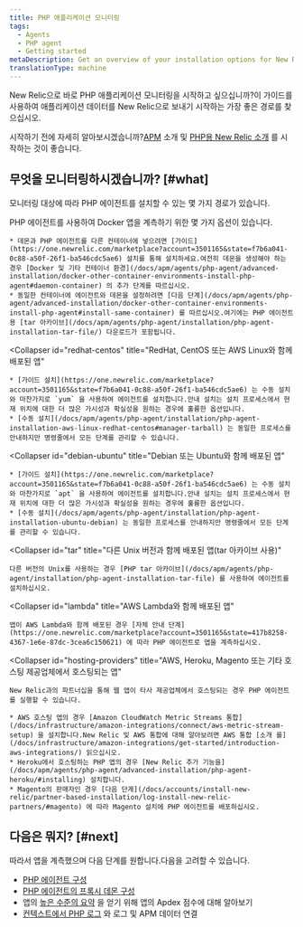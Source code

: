 ```yaml
---
title: PHP 애플리케이션 모니터링
tags:
  - Agents
  - PHP agent
  - Getting started
metaDescription: Get an overview of your installation options for New Relic's PHP agent.
translationType: machine
---
```


New Relic으로 바로 PHP 애플리케이션 모니터링을 시작하고 싶으십니까?이 가이드를 사용하여 애플리케이션 데이터를 New Relic으로 보내기 시작하는 가장 좋은 경로를 찾으십시오.

시작하기 전에 자세히 알아보시겠습니까?[APM](/docs/apm/new-relic-apm/getting-started/introduction-apm) 소개 및 [PHP용 New Relic 소개](/docs/apm/agents/php-agent/getting-started/introduction-new-relic-php) 를 시작하는 것이 좋습니다.

## 무엇을 모니터링하시겠습니까? [#what]

모니터링 대상에 따라 PHP 에이전트를 설치할 수 있는 몇 가지 경로가 있습니다.

<CollapserGroup>
  <Collapser
    id="docker"
    title="Docker 컨테이너에 배포된 앱"
  >
    PHP 에이전트를 사용하여 Docker 앱을 계측하기 위한 몇 가지 옵션이 있습니다.

    * 데몬과 PHP 에이전트를 다른 컨테이너에 넣으려면 [가이드](https://one.newrelic.com/marketplace?account=3501165&state=f7b6a041-0c88-a50f-26f1-ba546cdc5ae6) 설치를 통해 설치하세요.여전히 데몬을 생성해야 하는 경우 [Docker 및 기타 컨테이너 환경](/docs/apm/agents/php-agent/advanced-installation/docker-other-container-environments-install-php-agent#daemon-container) 의 추가 단계를 따르십시오.
    * 동일한 컨테이너에 에이전트와 데몬을 설정하려면 [다음 단계](/docs/apm/agents/php-agent/advanced-installation/docker-other-container-environments-install-php-agent#install-same-container) 를 따르십시오.여기에는 PHP 에이전트용 [tar 아카이브](/docs/apm/agents/php-agent/installation/php-agent-installation-tar-file/) 다운로드가 포함됩니다.
  </Collapser>

  <Collapser
    id="redhat-centos"
    title="RedHat, CentOS 또는 AWS Linux와 함께 배포된 앱"
  >
    * [가이드 설치](https://one.newrelic.com/marketplace?account=3501165&state=f7b6a041-0c88-a50f-26f1-ba546cdc5ae6) 는 수동 설치와 마찬가지로 `yum` 을 사용하여 에이전트를 설치합니다.안내 설치는 설치 프로세스에서 현재 위치에 대한 더 많은 가시성과 확실성을 원하는 경우에 훌륭한 옵션입니다.
    * [수동 설치](/docs/apm/agents/php-agent/installation/php-agent-installation-aws-linux-redhat-centos#manager-tarball) 는 동일한 프로세스를 안내하지만 명령줄에서 모든 단계를 관리할 수 있습니다.
  </Collapser>

  <Collapser
    id="debian-ubuntu"
    title="Debian 또는 Ubuntu와 함께 배포된 앱"
  >
    * [가이드 설치](https://one.newrelic.com/marketplace?account=3501165&state=f7b6a041-0c88-a50f-26f1-ba546cdc5ae6) 는 수동 설치와 마찬가지로 `apt` 을 사용하여 에이전트를 설치합니다.안내 설치는 설치 프로세스에서 현재 위치에 대한 더 많은 가시성과 확실성을 원하는 경우에 훌륭한 옵션입니다.
    * [수동 설치](/docs/apm/agents/php-agent/installation/php-agent-installation-ubuntu-debian) 는 동일한 프로세스를 안내하지만 명령줄에서 모든 단계를 관리할 수 있습니다.
  </Collapser>

  <Collapser
    id="tar"
    title="다른 Unix 버전과 함께 배포된 앱(tar 아카이브 사용)"
  >
    다른 버전의 Unix를 사용하는 경우 [PHP tar 아카이브](/docs/apm/agents/php-agent/installation/php-agent-installation-tar-file) 를 사용하여 에이전트를 설치하십시오.
  </Collapser>

  <Collapser
    id="lambda"
    title="AWS Lambda와 함께 배포된 앱"
  >
    앱이 AWS Lambda와 함께 배포된 경우 [자체 안내 단계](https://one.newrelic.com/marketplace?account=3501165&state=417b8258-4367-1e6e-87dc-3cea6c150621) 에 따라 PHP 에이전트로 앱을 계측하십시오.
  </Collapser>

  <Collapser
    id="hosting-providers"
    title="AWS, Heroku, Magento 또는 기타 호스팅 제공업체에서 호스팅되는 앱"
  >
    New Relic과의 파트너십을 통해 웹 앱이 타사 제공업체에서 호스팅되는 경우 PHP 에이전트를 실행할 수 있습니다.

    * AWS 호스팅 앱의 경우 [Amazon CloudWatch Metric Streams 통합](/docs/infrastructure/amazon-integrations/connect/aws-metric-stream-setup) 을 설치합니다.New Relic 및 AWS 통합에 대해 알아보려면 AWS 통합 [소개 를](/docs/infrastructure/amazon-integrations/get-started/introduction-aws-integrations/) 읽으십시오.
    * Heroku에서 호스팅하는 PHP 앱의 경우 [New Relic 추가 기능을](/docs/apm/agents/php-agent/advanced-installation/php-agent-heroku/#installing) 설치합니다.
    * Magento의 판매자인 경우 [다음 단계](/docs/accounts/install-new-relic/partner-based-installation/log-install-new-relic-partners/#magento) 에 따라 Magento 설치에 PHP 에이전트를 배포하십시오.
  </Collapser>
</CollapserGroup>

## 다음은 뭐지? [#next]

따라서 앱을 계측했으며 다음 단계를 원합니다.다음을 고려할 수 있습니다.

* [PHP 에이전트 구성](/docs/apm/agents/php-agent/configuration/php-agent-configuration/)
* [PHP 에이전트의 프록시 데몬 구성](/docs/apm/agents/php-agent/configuration/proxy-daemon-newreliccfg-settings/)
* 앱의 [높은 수준의 요약](/docs/apm/apm-ui-pages/monitoring/apm-summary-page-view-transaction-apdex-usage-data/) 을 얻기 위해 앱의 Apdex 점수에 대해 알아보기
* [컨텍스트에서 PHP 로그](/docs/logs/logs-context/configure-logs-context-php/) 와 로그 및 APM 데이터 연결